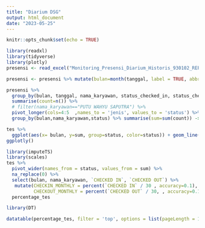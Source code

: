 ```yaml
---
title: "Diarium DSG"
output: html_document
date: "2023-05-25"
---
```


```r
knitr::opts_chunk$set(echo = TRUE)
```

```r
library(readxl)
library(tidyverse)
library(plotly)
presensi <- read_excel("Monitoring_Presensi_Diarium_Historis_930102_REPORT_930102_1684910809.xlsx")

presensi <- presensi %>% mutate(bulan=month(tanggal, label = TRUE, abbr = TRUE))

presensi %>%
  group_by(bulan, tanggal, nama_karyawan, status_checked_in, status_checked_out) %>%
  summarise(count=n()) %>%
  # filter(nama_karyawan=="PUTU WAHYU SAPUTRA") %>%
  pivot_longer(cols=4:5  ,names_to = 'jenis', values_to = 'status') %>%
  group_by(bulan,nama_karyawan,status) %>% summarise(sum=sum(count)) -> tes 

tes %>%
  ggplot(aes(x= bulan, y=sum, group=status, color=status)) + geom_line() + facet_wrap(~nama_karyawan)
ggplotly()
```

```r
library(imputeTS)
library(scales)
tes %>%
  pivot_wider(names_from = status, values_from = sum) %>%
  na_replace(0) %>%
  select(bulan, nama_karyawan, `CHECKED IN`, `CHECKED OUT`) %>%
   mutate(CHECKIN_MONTHLY = percent(`CHECKED IN` / 30 , accuracy=0.1),
          CHECKOUT_MONTHLY = percent(`CHECKED OUT` / 30, , accuracy=0.1 )) -> 
  percentage_tes

```
```r
library(DT)

datatable(percentage_tes, filter = 'top', options = list(pageLength = 10, autoWidth = TRUE))
```

